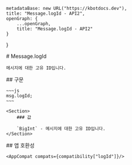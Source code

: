 
    metadataBase: new URL("https://kbotdocs.dev"),
    title: "Message.logId - API2",
    openGraph: {
        ...openGraph,
        title: "Message.logId - API2"
    }
}

<Section>
    # Message.logId

    메시지에 대한 고유 ID입니다.
</Section>
<Section>
    ## 구문

    ~~~js
    msg.logId;
    ~~~

    <Section>
        ### 값

        `BigInt` - 메시지에 대한 고유 ID입니다.
    </Section>
</Section>
<Section>
    ## 앱 호환성

    <AppCompat compats={compatibility["logId"]}/>
</Section>